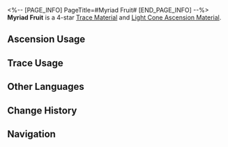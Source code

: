 <%-- [PAGE_INFO]
PageTitle=#Myriad Fruit#
[END_PAGE_INFO] --%>
{{Item Infobox
|id          = 110243
|image       = Item Myriad Fruit.png
|type        = Trace Material
|type2       = Light Cone Ascension Material
|invCategory = Upgrade Materials
|rarity      = 4
|effect      = 
|description = The fruit grown on the tip of the heart tree's branch in the sacred Vonwacq forest. It contains the essence of myriad lifeforms. Used to level up Traces significantly for {{Color|h|Abundance}} characters.
|source1     = [[Calyx (Fyxestroll Garden)]]
|source2     = [[Omni-Synthesizer]] &mdash; Material Synthesis
|source3     = [[Omni-Synthesizer]] &mdash; Material Exchange
}}
{{Description|One day and night after drinking the nectar of the divine tree, the ridiculous spherical fruit bloats into a "Devil" wearing fiber armor and wielding a wooden spear and a shield made of leaves. All around its footsteps, living creatures in the forest offer their genes as tributes to the Devil for it to taste, learn, and metamorphose. After that, the Devil will move on to challenge the sea and the sky of Vonwacq.<br /><br />''"Through this method, the ancient sages imprisoned the most terrifying thing within a most ridiculous game."''}}
'''Myriad Fruit''' is a 4-star [[Trace Material]] and [[Light Cone Ascension Material]].

==Ascension Usage==
{{Ascension Usage}}

==Trace Usage==
{{Trace Usage}}

==Other Languages==
{{Other Languages
|en   = Myriad Fruit
|zhs  = 万相果实
|zht  = 萬相果實
|ja   = 森羅の果実
|ko   = 만상의 과실
|es   = Fruta del sinfín
|fr   = Myria-Fruit
|ru   = Плод многообразия
|th   = Myriad Fruit
|vi   = Quả Muôn Mặt
|de   = Myriadenfrucht
|id   = Myriad Fruit
|pt   = Fruta Inumerável
}}

==Change History==
{{Change History|2.1}}

==Navigation==
{{Upgrade Material Navbox}}